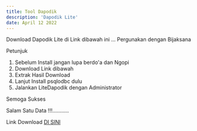 ```yaml
---
title: Tool Dapodik
description: 'Dapodik Lite'
date: April 12 2022
---
```


Download Dapodik Lite di Link dibawah ini ...
Pergunakan dengan Bijaksana

Petunjuk

1. Sebelum Install jangan lupa berdo'a dan Ngopi
2. Download Link dibawah
3. Extrak Hasil Download
4. Lanjut Install psqlodbc dulu
5. Jalankan LiteDapodik dengan Administrator

Semoga Sukses

Salam Satu Data !!!...........

Link Download [DI SINI](https://https://drive.google.com/uc?export=download&id=1vIiiDNcdyPaOaji9H6Sa11ZjF9wczLXo)
